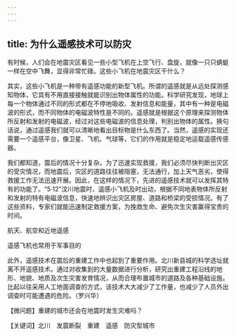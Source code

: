 ```yaml
---
---
---
```

title: 为什么遥感技术可以防灾
---




有时候，人们会在地震灾区看见一些小型飞机在上空飞行、盘旋，就像一只只蜻蜓一样在空中飞舞，显得非常忙碌。这些小飞机在地震灾区干什么？

其实，这些小飞机是一种带有遥感功能的新型飞机。所谓的遥感就是从远处探测感知物体，它具有不用直接接触就能识别出物体属性的功能。科学研究发现，地球上每一个物体通过不同的形式都在不停地吸收、发射信息和能量，其中有一种是电磁波的形式，而不同物体的电磁波特性是不同的。遥感就是根据这个原理来探测物体所反射和发射的电磁波，经过对这些电磁波的信息处理，判别出物体的属性。换句话说，通过遥感我们就可以清晰地看出目标物是什么东西了。当然，遥感的实现还需要一个遥感平台，像卫星、飞机、气球等，它们的作用就是稳定地运载遥感传感器。

我们都知道，震后的情况十分复杂。为了迅速实现救援，我们必须尽快判断出灾区的受灾情况，而地震后，灾区的道路往往被阻塞，无法通行，加上天气恶劣，使得救援工作无法迅速开展。因此，在这样的情况下，先进的遥感技术就可以发挥其特有的功能了。“5·12”汶川地震时，遥感小飞机及时出动，根据不同地表物体所反射和发射的特有电磁波信息，快速地辨识出灾区房屋、道路和桥梁的受损情况。有了这些资料，专家们就能迅速制定救援方案，为挽救生命、避免次生灾害赢得宝贵的时间。

航天、航空和近地遥感



遥感飞机也常用于军事目的



此外，遥感技术在震后的重建工作中也起到了重要作用。北川新县城的科学选址就离不开遥感技术。通过对收集到的大量数据进行分析，研究出重建工程沿线的地形、地貌、地质及次生灾害发育情况，从而合理布置城市的道路及各种基础设施。比起以往采用人工地面调查的方式，该技术大大减少了工作量，也减少了人员外出调查时可能遭遇的危险。（罗兴华）





【微问题】重建的城市还会在地震时发生灾难吗？

【关键词】北川　发震断裂　重建　遥感　防灾型城市